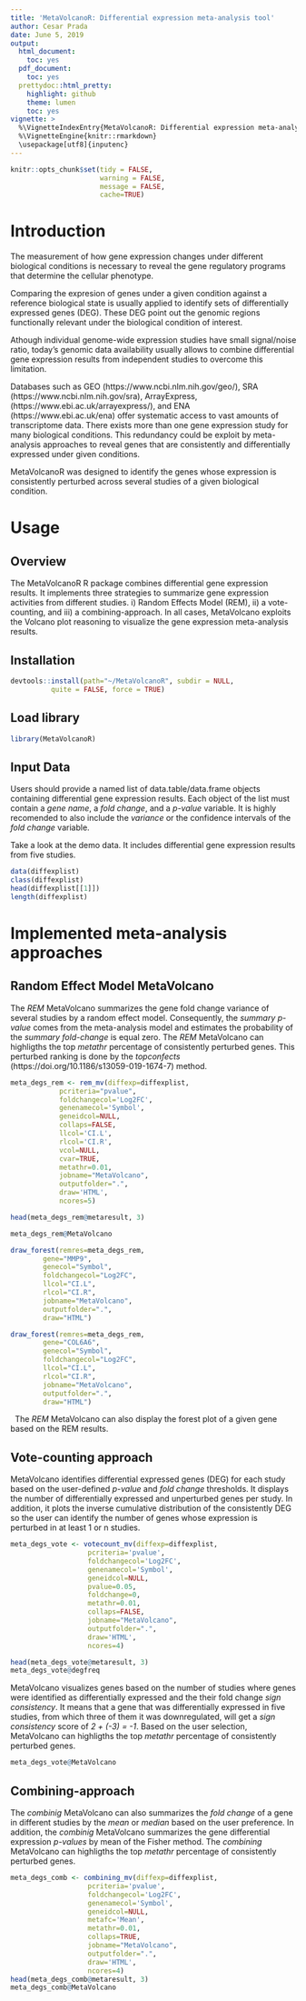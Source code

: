 ```yaml
---
title: 'MetaVolcanoR: Differential expression meta-analysis tool'
author: Cesar Prada
date: June 5, 2019
output:
  html_document:
    toc: yes
  pdf_document:
    toc: yes
  prettydoc::html_pretty:
    highlight: github
    theme: lumen
    toc: yes
vignette: > 
  %\VignetteIndexEntry{MetaVolcanoR: Differential expression meta-analysis tool}
  %\VignetteEngine{knitr::rmarkdown}
  \usepackage[utf8]{inputenc}
---
```


```r
knitr::opts_chunk$set(tidy = FALSE,
                      warning = FALSE,
                      message = FALSE,
                      cache=TRUE)
```

# Introduction

The measurement of how gene expression changes under different biological 
conditions is necessary to reveal the gene regulatory programs that determine
the cellular phenotype. 

Comparing the expresion of genes under a given condition against a reference 
biological state is usually applied to identify sets of differentially 
expressed genes (DEG). These DEG point out the genomic regions functionally 
relevant under the biological condition of interest. 

Athough individual genome-wide expression studies have small signal/noise ratio,
today's genomic data availability usually allows to combine differential gene 
expression results from independent studies to overcome this limitation. 

Databases such as GEO (https://www.ncbi.nlm.nih.gov/geo/), SRA 
(https://www.ncbi.nlm.nih.gov/sra), ArrayExpress, 
(https://www.ebi.ac.uk/arrayexpress/), and ENA (https://www.ebi.ac.uk/ena) offer
systematic access to vast amounts of transcriptome data. There exists more than
one gene expression study for many biological conditions. This redundancy could
be exploit by meta-analysis approaches to reveal genes that are consistently
and differentially expressed under given conditions.

MetaVolcanoR was designed to identify the genes whose expression is consistently 
perturbed across several studies of a given biological condition. 

# Usage

## Overview 
The MetaVolcanoR R package combines differential gene expression results. 
It implements three strategies to summarize gene expression activities from 
different studies. i) Random Effects Model (REM), ii) a vote-counting, and 
iii) a combining-approach. In all cases, MetaVolcano exploits the Volcano plot 
reasoning to visualize the gene expression meta-analysis results.

## Installation

```r
devtools::install(path="~/MetaVolcanoR", subdir = NULL,
		  quite = FALSE, force = TRUE)

```

## Load library

```r
library(MetaVolcanoR)
```

## Input Data

Users should provide a named list of data.table/data.frame objects containing 
differential gene expression results. Each object of the list  must contain a
*gene name*, a *fold change*, and a *p-value* variable. It is highly recomended 
to also include the *variance* or the confidence intervals of the *fold change* 
variable. 

Take a look at the demo data. It includes differential gene expression results
from five studies. 

```r
data(diffexplist)
class(diffexplist)
head(diffexplist[[1]])
length(diffexplist)
```

# Implemented meta-analysis approaches

## Random Effect Model MetaVolcano

The *REM* MetaVolcano summarizes the gene fold change variance of several
studies by a random effect model. Consequently, the *summary p-value* comes
from the meta-analysis model and estimates the probability of the *summary 
fold-change* is equal zero. The *REM* MetaVolcano can highligths the top
*metathr* percentage of consistently perturbed genes. This perturbed ranking
is done by the *topconfects* (https://doi.org/10.1186/s13059-019-1674-7) method.


```r
meta_degs_rem <- rem_mv(diffexp=diffexplist,
			pcriteria="pvalue",
			foldchangecol='Log2FC', 
			genenamecol='Symbol',
			geneidcol=NULL,
			collaps=FALSE,
			llcol='CI.L',
			rlcol='CI.R',
			vcol=NULL, 
			cvar=TRUE,
			metathr=0.01,
			jobname="MetaVolcano",
			outputfolder=".", 
			draw='HTML',
			ncores=5)

head(meta_degs_rem@metaresult, 3)

meta_degs_rem@MetaVolcano

draw_forest(remres=meta_degs_rem,
	    gene="MMP9",
	    genecol="Symbol", 
	    foldchangecol="Log2FC",
	    llcol="CI.L", 
	    rlcol="CI.R",
	    jobname="MetaVolcano",
	    outputfolder=".",
	    draw="HTML")

draw_forest(remres=meta_degs_rem,
	    gene="COL6A6",
	    genecol="Symbol", 
	    foldchangecol="Log2FC",
	    llcol="CI.L", 
	    rlcol="CI.R",
	    jobname="MetaVolcano",
	    outputfolder=".",
	    draw="HTML")

```

&nbsp;
The *REM* MetaVolcano can also display the forest plot of a given gene based 
on the REM results.


## Vote-counting approach

MetaVolcano identifies differential expressed genes (DEG) for each study based 
on the user-defined *p-value* and *fold change* thresholds. It displays the 
number of differentially expressed and unperturbed genes per study. In addition,
it plots the inverse cumulative distribution of the consistently DEG so the
user can identify the number of genes whose expression is perturbed in at 
least 1 or n studies.

```r
meta_degs_vote <- votecount_mv(diffexp=diffexplist,
			       pcriteria='pvalue',
			       foldchangecol='Log2FC',
			       genenamecol='Symbol',
			       geneidcol=NULL,
			       pvalue=0.05,
			       foldchange=0, 
			       metathr=0.01,
			       collaps=FALSE,
			       jobname="MetaVolcano", 
			       outputfolder=".",
			       draw='HTML',
			       ncores=4)

head(meta_degs_vote@metaresult, 3)
meta_degs_vote@degfreq
```

MetaVolcano visualizes genes based on the number of studies where genes were
identified as differentially expressed and the their fold change *sign 
consistency*. It means that a gene that was differentially expressed in five 
studies, from which three of them it was downregulated, will get a *sign 
consistency* score of *2 + (-3) = -1*. Based on the user selection, MetaVolcano
can highligths the top *metathr* percentage of consistently perturbed genes.

```r
meta_degs_vote@MetaVolcano
```

## Combining-approach 

The *combinig* MetaVolcano can also summarizes the *fold change* of a gene in
different studies by the *mean* or *median* based on the user preference. In
addition, the *combinig* MetaVolcano summarizes the gene differential
expression *p-values* by mean of the Fisher method. The *combining* MetaVolcano
can highligths the top *metathr* percentage of consistently perturbed genes.


```r
meta_degs_comb <- combining_mv(diffexp=diffexplist,
			       pcriteria='pvalue', 
			       foldchangecol='Log2FC',
			       genenamecol='Symbol',
			       geneidcol=NULL,
			       metafc='Mean',
			       metathr=0.01, 
			       collaps=TRUE,
			       jobname="MetaVolcano",
			       outputfolder=".",
			       draw='HTML',
			       ncores=4)
head(meta_degs_comb@metaresult, 3)
meta_degs_comb@MetaVolcano
```

